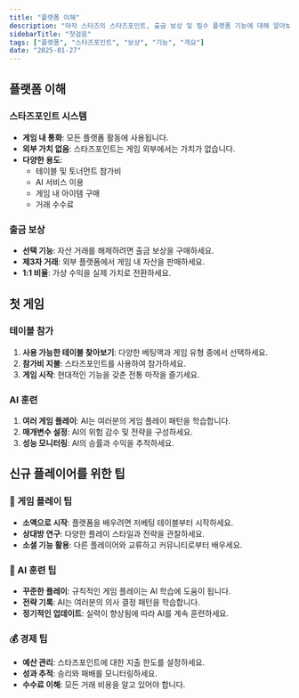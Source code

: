 ```yaml
---
title: "플랫폼 이해"
description: "마작 스타즈의 스타즈포인트, 출금 보상 및 필수 플랫폼 기능에 대해 알아보세요."
sidebarTitle: "첫걸음"
tags: ["플랫폼", "스타즈포인트", "보상", "기능", "개요"]
date: "2025-01-27"
---
```


## 플랫폼 이해

### 스타즈포인트 시스템
- **게임 내 통화**: 모든 플랫폼 활동에 사용됩니다.
- **외부 가치 없음**: 스타즈포인트는 게임 외부에서는 가치가 없습니다.
- **다양한 용도**:
  - 테이블 및 토너먼트 참가비
  - AI 서비스 이용
  - 게임 내 아이템 구매
  - 거래 수수료

### 출금 보상
- **선택 기능**: 자산 거래를 해제하려면 출금 보상을 구매하세요.
- **제3자 거래**: 외부 플랫폼에서 게임 내 자산을 판매하세요.
- **1:1 비율**: 가상 수익을 실제 가치로 전환하세요.

## 첫 게임

### 테이블 참가
1. **사용 가능한 테이블 찾아보기**: 다양한 베팅액과 게임 유형 중에서 선택하세요.
2. **참가비 지불**: 스타즈포인트를 사용하여 참가하세요.
3. **게임 시작**: 현대적인 기능을 갖춘 전통 마작을 즐기세요.

### AI 훈련
1. **여러 게임 플레이**: AI는 여러분의 게임 플레이 패턴을 학습합니다.
2. **매개변수 설정**: AI의 위험 감수 및 전략을 구성하세요.
3. **성능 모니터링**: AI의 승률과 수익을 추적하세요.

## 신규 플레이어를 위한 팁

### 🎯 게임 플레이 팁
- **소액으로 시작**: 플랫폼을 배우려면 저베팅 테이블부터 시작하세요.
- **상대방 연구**: 다양한 플레이 스타일과 전략을 관찰하세요.
- **소셜 기능 활용**: 다른 플레이어와 교류하고 커뮤니티로부터 배우세요.

### 🤖 AI 훈련 팁
- **꾸준한 플레이**: 규칙적인 게임 플레이는 AI 학습에 도움이 됩니다.
- **전략 기록**: AI는 여러분의 의사 결정 패턴을 학습합니다.
- **정기적인 업데이트**: 실력이 향상됨에 따라 AI를 계속 훈련하세요.

### 💰 경제 팁
- **예산 관리**: 스타즈포인트에 대한 지출 한도를 설정하세요.
- **성과 추적**: 승리와 패배를 모니터링하세요.
- **수수료 이해**: 모든 거래 비용을 알고 있어야 합니다.
